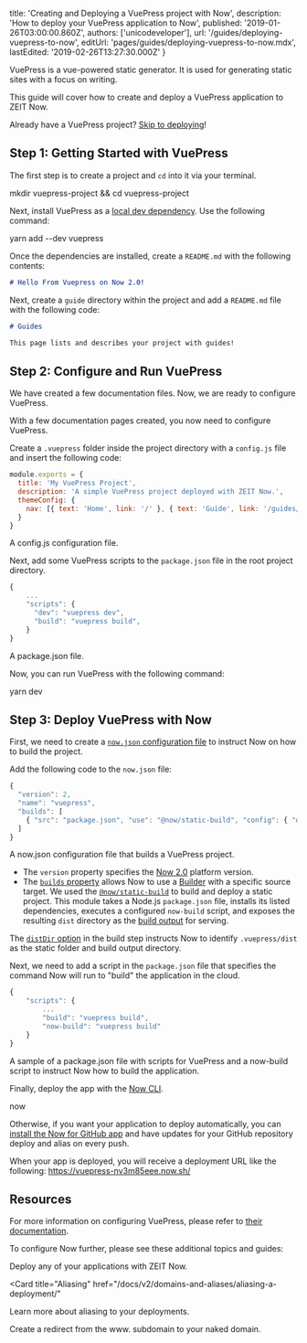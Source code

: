 
  title: 'Creating and Deploying a VuePress project with Now',
  description: 'How to deploy your VuePress application to Now',
  published: '2019-01-26T03:00:00.860Z',
  authors: ['unicodeveloper'],
  url: '/guides/deploying-vuepress-to-now',
  editUrl: 'pages/guides/deploying-vuepress-to-now.mdx',
  lastEdited: '2019-02-26T13:27:30.000Z'
}

VuePress is a vue-powered static generator. It is used for generating static sites with a focus on writing.

This guide will cover how to create and deploy a VuePress application to ZEIT Now.

Already have a VuePress project? [Skip to deploying](#step-3:-deploy-vuepress-with-now)!

## Step 1: Getting Started with VuePress

The first step is to create a project and `cd` into it via your terminal.

<TerminalInput>mkdir vuepress-project && cd vuepress-project</TerminalInput>

Next, install VuePress as a [local dev dependency](https://yarnpkg.com/en/docs/usage). Use the following command:

<TerminalInput>yarn add --dev vuepress</TerminalInput>

Once the dependencies are installed, create a `README.md` with the following contents:

```markdown
# Hello From Vuepress on Now 2.0!
```

Next, create a `guide` directory within the project and add a `README.md` file with the following code:

```markdown
# Guides

This page lists and describes your project with guides!
```

## Step 2: Configure and Run VuePress

We have created a few documentation files. Now, we are ready to configure VuePress.

With a few documentation pages created, you now need to configure VuePress.

Create a `.vuepress` folder inside the project directory with a `config.js` file and insert the following code:

```js
module.exports = {
  title: 'My VuePress Project',
  description: 'A simple VuePress project deployed with ZEIT Now.',
  themeConfig: {
    nav: [{ text: 'Home', link: '/' }, { text: 'Guide', link: '/guides/' }]
  }
}
```

<Caption>
  A <InlineCode>config.js</InlineCode> configuration file.
</Caption>

Next, add some VuePress scripts to the `package.json` file in the root project directory.

```js
{
    ...
    "scripts": {
      "dev": "vuepress dev",
      "build": "vuepress build",
    }
}
```

<Caption>
  A <InlineCode>package.json</InlineCode> file.
</Caption>

Now, you can run VuePress with the following command:

<TerminalInput>yarn dev</TerminalInput>

## Step 3: Deploy VuePress with Now

First, we need to create a [`now.json` configuration file](/docs/v2/deployments/configuration) to instruct Now on how to build the project.

Add the following code to the `now.json` file:

```js
{
  "version": 2,
  "name": "vuepress",
  "builds": [
    { "src": "package.json", "use": "@now/static-build", "config": { "distDir": ".vuepress/dist" } }
  ]
}
```

<Caption>
  A <InlineCode>now.json</InlineCode> configuration file that builds a VuePress
  project.
</Caption>

- The `version` property specifies the [Now 2.0](/now) platform version.
- The [`builds` property](/docs/v2/deployments/builds) allows Now to use a [Builder](/docs/v2/deployments/builders/overview/) with a specific source target. We used the [`@now/static-build`](/docs/v2/deployments/official-builders/static-build-now-static-build/) to build and deploy a static project. This module takes a Node.js `package.json` file, installs its listed dependencies, executes a configured `now-build` script, and exposes the resulting `dist` directory as the [build output](/docs/v2/deployments/builds/#sources-and-outputs) for serving.

The [`distDir` option](/docs/v2/deployments/official-builders/static-build-now-static-build/#configuring-the-build-output-directory) in the build step instructs Now to identify `.vuepress/dist` as the static folder and build output directory.

Next, we need to add a script in the `package.json` file that specifies the command Now will run to "build" the application in the cloud.

```js
{
    "scripts": {
        ...
        "build": "vuepress build",
        "now-build": "vuepress build"
    }
}
```

<Caption>
  A sample of a <InlineCode>package.json</InlineCode> file with scripts for
  VuePress and a <InlineCode>now-build</InlineCode> script to instruct Now how
  to build the application.
</Caption>

Finally, deploy the app with the [Now CLI](/docs/v2/getting-started/installation#now-cli).

<TerminalInput>now</TerminalInput>

Otherwise, if you want your application to deploy automatically, you can [install the Now for GitHub app](/docs/v2/integrations/now-for-github/) and have updates for your GitHub repository deploy and alias on every push.

When your app is deployed, you will receive a deployment URL like the following: <https://vuepress-nv3m85eee.now.sh/>

## Resources

For more information on configuring VuePress, please refer to [their documentation](https://vuepress.vuejs.org/guide/).

To configure Now further, please see these additional topics and guides:

<Card title="Deploying Basics" href="/docs/v2/deployments/basics">
  Deploy any of your applications with ZEIT Now.
</Card>

<Card
  title="Aliasing"
  href="/docs/v2/domains-and-aliases/aliasing-a-deployment/"
>
  Learn more about aliasing to your deployments.
</Card>

<Card title="www. Redirect" href="/guides/redirect-from-www">
  Create a redirect from the www. subdomain to your naked domain.
</Card>

